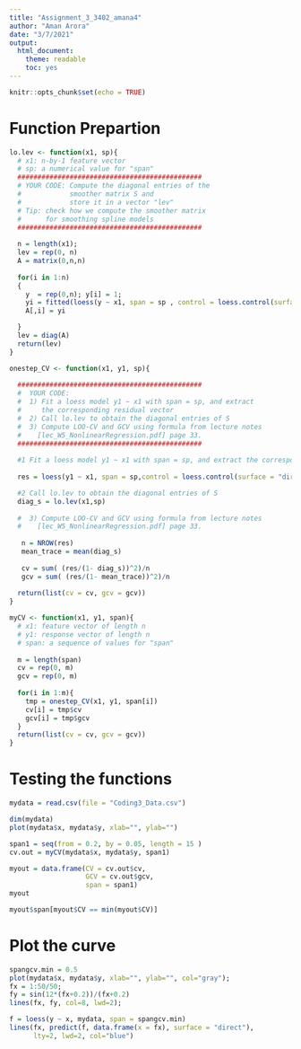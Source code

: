 ```yaml
---
title: "Assignment_3_3402_amana4"
author: "Aman Arora"
date: "3/7/2021"
output:
  html_document: 
    theme: readable
    toc: yes  
---
```



```r
knitr::opts_chunk$set(echo = TRUE)
```

# Function Prepartion 

```r
lo.lev <- function(x1, sp){
  # x1: n-by-1 feature vector
  # sp: a numerical value for "span"
  ##############################################
  # YOUR CODE: Compute the diagonal entries of the 
  #            smoother matrix S and 
  #            store it in a vector "lev"
  # Tip: check how we compute the smoother matrix
  #      for smoothing spline models
  ##############################################
  
  n = length(x1);
  lev = rep(0, n)
  A = matrix(0,n,n)
  
  for(i in 1:n)
  {
    y  = rep(0,n); y[i] = 1;
    yi = fitted(loess(y ~ x1, span = sp , control = loess.control(surface = "direct")))
    A[,i] = yi

  }
  lev = diag(A)  
  return(lev)
}
```


```r
onestep_CV <- function(x1, y1, sp){
  
  ##############################################
  #  YOUR CODE: 
  #  1) Fit a loess model y1 ~ x1 with span = sp, and extract 
  #     the corresponding residual vector
  #  2) Call lo.lev to obtain the diagonal entries of S
  #  3) Compute LOO-CV and GCV using formula from lecture notes
  #    [lec_W5_NonlinearRegression.pdf] page 33. 
  ##############################################
  
  #1 Fit a loess model y1 ~ x1 with span = sp, and extract the corresponding residual vector
  
  res = loess(y1 ~ x1, span = sp,control = loess.control(surface = "direct"))$res

  #2 Call lo.lev to obtain the diagonal entries of S
  diag_s = lo.lev(x1,sp) 
  
  #  3) Compute LOO-CV and GCV using formula from lecture notes
  #    [lec_W5_NonlinearRegression.pdf] page 33. 
  
   n = NROW(res)  
   mean_trace = mean(diag_s)
   
   cv = sum( (res/(1- diag_s))^2)/n
   gcv = sum( (res/(1- mean_trace))^2)/n
  
  return(list(cv = cv, gcv = gcv))
}
```


```r
myCV <- function(x1, y1, span){
  # x1: feature vector of length n
  # y1: response vector of length n
  # span: a sequence of values for "span"
  
  m = length(span)
  cv = rep(0, m)
  gcv = rep(0, m)
  
  for(i in 1:m){
    tmp = onestep_CV(x1, y1, span[i])
    cv[i] = tmp$cv
    gcv[i] = tmp$gcv
  }
  return(list(cv = cv, gcv = gcv))
}
```

# Testing the functions

```r
mydata = read.csv(file = "Coding3_Data.csv")

```

```r
dim(mydata)
plot(mydata$x, mydata$y, xlab="", ylab="")

```

```r
span1 = seq(from = 0.2, by = 0.05, length = 15 )
cv.out = myCV(mydata$x, mydata$y, span1)

```


```r
myout = data.frame(CV = cv.out$cv, 
                   GCV = cv.out$gcv, 
                   span = span1)
myout
```


```r
myout$span[myout$CV == min(myout$CV)]

```

# Plot the curve

```r
spangcv.min = 0.5
plot(mydata$x, mydata$y, xlab="", ylab="", col="gray");
fx = 1:50/50;
fy = sin(12*(fx+0.2))/(fx+0.2)
lines(fx, fy, col=8, lwd=2);

f = loess(y ~ x, mydata, span = spangcv.min)
lines(fx, predict(f, data.frame(x = fx), surface = "direct"), 
      lty=2, lwd=2, col="blue")
```


